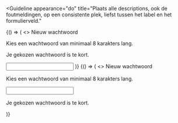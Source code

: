 

<Guideline
  appearance="do"
  title="Plaats alle descriptions, ook de foutmeldingen, op een consistente plek, liefst tussen het label en het formulierveld."
>
  <Canvas language="html">
    {() => (
      <>
        <label for="wachtwoord2">Nieuw wachtwoord</label>
        <p id="description-wachtwoord2">Kies een wachtwoord van minimaal 8 karakters lang.</p>
        <p id="error-wachtwoord2">Je gekozen wachtwoord is te kort.</p>
        <input
          id="wachtwoord2"
          type="password"
          name="nieuw-wachtwoord"
          aria-describedby="description-wachtwoord2 error-wachtwoord2"
        />
      </>
    )}
  </Canvas>
</Guideline>

<Guideline appearance="dont" title="Description boven het formulierveld en foutmelding eronder plaatsen.">
  <Canvas language="html">
    {() => (
      <>
        <label for="wachtwoord4">Nieuw wachtwoord</label>
        <p id="description-wachtwoord4">Kies een wachtwoord van minimaal 8 karakters lang.</p>
        <input
          id="wachtwoord4"
          type="password"
          name="nieuw-wachtwoord"
          aria-describedby="description-wachtwoord4 error-wachtwoord4"
        />
        <p id="error-wachtwoord4">Je gekozen wachtwoord is te kort.</p>
      </>
    )}
  </Canvas>
</Guideline>
